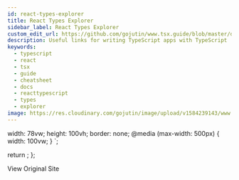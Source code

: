 ```yaml
---
id: react-types-explorer
title: React Types Explorer
sidebar_label: React Types Explorer
custom_edit_url: https://github.com/gojutin/www.tsx.guide/blob/master/docs/resources/links.mdx
description: Useful links for writing TypeScript apps with TypeScript
keywords:
  - typescript
  - react
  - tsx
  - guide
  - cheatsheet
  - docs
  - reacttypescript
  - types
  - explorer
image: https://res.cloudinary.com/gojutin/image/upload/v1584239143/www.tsx.guide/tsx-guide-logo.png
---
```



  width: 78vw;
  height: 100vh;
  border: none;
  @media (max-width: 500px) {
    width: 100vw;
  }
`;

  return <Frame src="https://react-types.netlify.com" />;
};

<LinkButton href="https://react-types.netlify.com">
  View Original Site
</LinkButton>
<ReactTypesExplorer />

